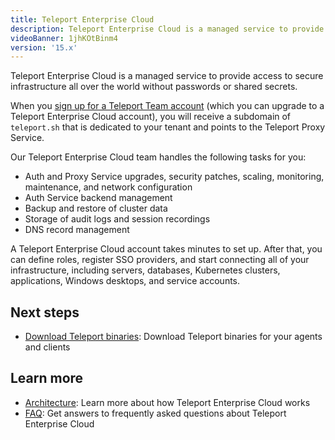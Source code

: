 ```yaml
---
title: Teleport Enterprise Cloud
description: Teleport Enterprise Cloud is a managed service to provide access to secure infrastructure all over the world without passwords or shared secrets.
videoBanner: 1jhKOtBinm4
version: '15.x'
---
```


Teleport Enterprise Cloud is a managed service to provide access to secure
infrastructure all over the world without passwords or shared secrets.

When you [sign up for a Teleport Team account](https://goteleport.com/signup/)
(which you can upgrade to a Teleport Enterprise Cloud account), you will receive
a subdomain of `teleport.sh` that is dedicated to your tenant and points to the
Teleport Proxy Service.

Our Teleport Enterprise Cloud team handles the following tasks for you:

- Auth and Proxy Service upgrades, security patches, scaling, monitoring,
  maintenance, and network configuration
- Auth Service backend management
- Backup and restore of cluster data
- Storage of audit logs and session recordings
- DNS record management

A Teleport Enterprise Cloud account takes minutes to set up. After that, you can
define roles, register SSO providers, and start connecting all of your
infrastructure, including servers, databases, Kubernetes clusters, applications,
Windows desktops, and service accounts.

## Next steps

- [Download Teleport binaries](/choose-an-edition/teleport-cloud/downloads): Download Teleport binaries for
  your agents and clients

## Learn more

- [Architecture](/choose-an-edition/teleport-cloud/architecture): Learn more about how Teleport Enterprise Cloud works
- [FAQ](/choose-an-edition/teleport-cloud/faq): Get answers to frequently asked questions about Teleport Enterprise Cloud

